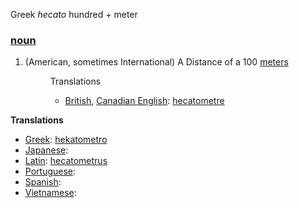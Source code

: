 Greek ''hecato'' hundred + meter

===[[noun]]===

#(American, sometimes International) A Distance of a 100 [[meter]]s
#:Translations
#:*[[British English|British]], [[Canadian English]]: [[hecatometre]]

'''Translations'''

*[[Greek]]: [[hekatometro]]
*[[Japanese]]: [[]]
*[[Latin]]: [[hecatometrus]]
*[[Portuguese]]: [[]]
*[[Spanish]]: [[]]
*[[Vietnamese]]: [[]]